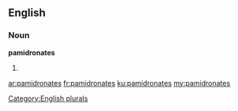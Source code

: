 ==English==

===Noun===
'''pamidronates'''

# {{plural of|pamidronate}}

[[Category:English plurals]]

[[ar:pamidronates]]
[[fr:pamidronates]]
[[ku:pamidronates]]
[[my:pamidronates]]